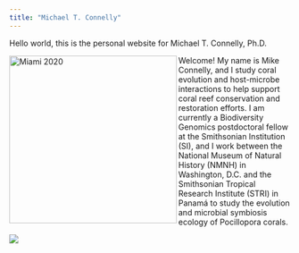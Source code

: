 ```yaml
---
title: "Michael T. Connelly"
---
```


Hello world, this is the personal website for Michael T. Connelly, Ph.D. 

<img align="left" src="./images/Mike_3MT_headshot.JPG" width="300" alt="Miami 2020">  

Welcome! My name is Mike Connelly, and I study coral evolution and host-microbe interactions to help support coral reef conservation and restoration efforts. I am currently a Biodiversity Genomics postdoctoral fellow at the Smithsonian Institution (SI), and I work between the National Museum of Natural History (NMNH) in Washington, D.C. and the Smithsonian Tropical Research Institute (STRI) in Panamá to study the evolution and microbial symbiosis ecology of Pocillopora corals.



![](./images/Champion_Green_Pocillopora.JPG)